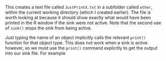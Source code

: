 This creates a text file called `JustPrintX.txt` in a subfolder called `other`, within the
current working directory (which I created earlier). The file is worth
looking at because it should show exactly what would have been printed
in the R window if the sink were not active. Note that the second use of
`sink()` stops the sink from being active.

Just typing the name of an object implicitly calls the relevant
`print()` function for that object type. This does not work when
a sink is active however, so we must use the `print()` command
explicitly to get the output into our sink file. For example 

